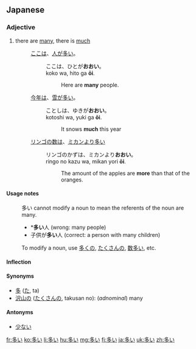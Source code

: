 ==Japanese==
{{ja-kanjitab|多}}

===Adjective===
{{ja-adj|k|decl=i|hira=おおい|rom=ōi}}

# there are [[many]], there is [[much]]
#: [[ここ]][[は]]、[[人]][[が]][[多い]]。
#:: ここは、ひとが'''おおい'''。
#:: koko wa, hito ga '''ōi'''.
#::: Here are '''many''' people.
#: [[今年]][[は]]、[[雪]][[が]][[多い]]。
#:: ことしは、ゆきが'''おおい'''。
#:: kotoshi wa, yuki ga '''ōi'''.
#::: It snows '''much''' this year
#: [[リンゴ]][[の]][[数]][[は]]、[[ミカン]][[より]][[多い]]
#:: リンゴのかずは、ミカンより'''おおい'''。
#:: ringo no kazu wa, mikan yori '''ōi'''.
#::: The amount of the apples are '''more''' than that of the oranges.

====Usage notes====
: 多い cannot modify a noun to mean the referents of the noun are many.
:* *'''多い'''人 (wrong: many people)
:* 子供が'''多い'''人 (correct: a person with many children)
: To modify a noun, use [[多く]]の, [[たくさん]]の, [[数多い]], etc.

====Inflection====
{{ja-i|多|おお|ō}}

====Synonyms====
* [[多]] ([[た]], ta)
* [[沢山]]の ([[たくさん]]の, takusan no): (''adnominal'') many

====Antonyms====
* [[少ない]]

[[fr:多い]]
[[ko:多い]]
[[li:多い]]
[[hu:多い]]
[[mg:多い]]
[[fj:多い]]
[[ja:多い]]
[[uk:多い]]
[[zh:多い]]